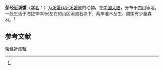 {{Speciesbox
| name = 荥经近溪蟹
| status = 
| status_system = 
| image = 
| genus = Potamiscus
| species = rongjingense
| authority = (Dai et Chen, 1990)<ref name='id12145'>{{cite web| url =http://www.bioinfo.cn/db05/BjdwSpecies.php?action=view&id=12145| title =荥经近溪蟹| work =《中国动物物种编目数据库》| publisher =中国科学院微生物研究所| author =中国科学院动物研究所| accessdate =2009-04-28| deadurl =yes| archiveurl =https://web.archive.org/web/20160305045645/http://www.bioinfo.cn/db05/BjdwSpecies.php?action=view&id=12145| archivedate =2016-03-05}}</ref>
}}

'''荥经近溪蟹'''（[[学名|学名]]：{{lang|la|''Potamiscus rongjingense''}}）为[[溪蟹科|溪蟹科]][[近溪蟹属|近溪蟹属]]的动物。在[[中国大陆|中国大陆]]，分布于[[四川|四川]]等地，一般生活于海拔1000米左右的山区溪流石块下，两岸灌木丛生、周围有少量森林。<ref name='id12145'/>

== 参考文献 ==
{{reflist}}

{{Wikispecies|Potamiscus rongjingense}}
{{Taxonbar|from=Q15226131}}

[[Category:近溪蟹属|荥经近溪蟹]]


{{螃蟹小作品}}